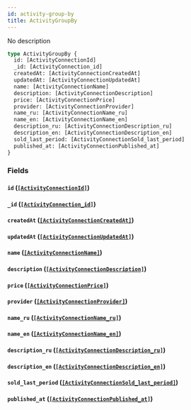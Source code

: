 ```yaml
---
id: activity-group-by
title: ActivityGroupBy
---
```


No description

```graphql
type ActivityGroupBy {
  id: [ActivityConnectionId]
  _id: [ActivityConnection_id]
  createdAt: [ActivityConnectionCreatedAt]
  updatedAt: [ActivityConnectionUpdatedAt]
  name: [ActivityConnectionName]
  description: [ActivityConnectionDescription]
  price: [ActivityConnectionPrice]
  provider: [ActivityConnectionProvider]
  name_ru: [ActivityConnectionName_ru]
  name_en: [ActivityConnectionName_en]
  description_ru: [ActivityConnectionDescription_ru]
  description_en: [ActivityConnectionDescription_en]
  sold_last_period: [ActivityConnectionSold_last_period]
  published_at: [ActivityConnectionPublished_at]
}
```

### Fields

#### `id` ([`[ActivityConnectionId]`](/v1/objects/activity-connection-id))

#### `_id` ([`[ActivityConnection_id]`](/v1/objects/activity-connection-id))

#### `createdAt` ([`[ActivityConnectionCreatedAt]`](/v1/objects/activity-connection-created-at))

#### `updatedAt` ([`[ActivityConnectionUpdatedAt]`](/v1/objects/activity-connection-updated-at))

#### `name` ([`[ActivityConnectionName]`](/v1/objects/activity-connection-name))

#### `description` ([`[ActivityConnectionDescription]`](/v1/objects/activity-connection-description))

#### `price` ([`[ActivityConnectionPrice]`](/v1/objects/activity-connection-price))

#### `provider` ([`[ActivityConnectionProvider]`](/v1/objects/activity-connection-provider))

#### `name_ru` ([`[ActivityConnectionName_ru]`](/v1/objects/activity-connection-name-ru))

#### `name_en` ([`[ActivityConnectionName_en]`](/v1/objects/activity-connection-name-en))

#### `description_ru` ([`[ActivityConnectionDescription_ru]`](/v1/objects/activity-connection-description-ru))

#### `description_en` ([`[ActivityConnectionDescription_en]`](/v1/objects/activity-connection-description-en))

#### `sold_last_period` ([`[ActivityConnectionSold_last_period]`](/v1/objects/activity-connection-sold-last-period))

#### `published_at` ([`[ActivityConnectionPublished_at]`](/v1/objects/activity-connection-published-at))
